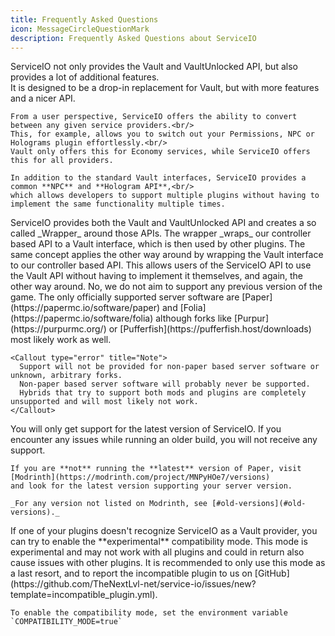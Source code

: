 ```yaml
---
title: Frequently Asked Questions
icon: MessageCircleQuestionMark
description: Frequently Asked Questions about ServiceIO
---
```



<Accordions type="single">
  <Accordion 
    title="Why should I use ServiceIO?"
    id="why-serviceio"
  >
    ServiceIO not only provides the Vault and VaultUnlocked API, but also provides a lot of additional features.<br/>
    It is designed to be a drop-in replacement for Vault, but with more features and a nicer API.

    From a user perspective, ServiceIO offers the ability to convert between any given service providers.<br/>
    This, for example, allows you to switch out your Permissions, NPC or Holograms plugin effortlessly.<br/>
    Vault only offers this for Economy services, while ServiceIO offers this for all providers.

    In addition to the standard Vault interfaces, ServiceIO provides a common **NPC** and **Hologram API**,<br/>
    which allows developers to support multiple plugins without having to implement the same functionality multiple times.

  </Accordion>
  <Accordion 
    title="How does ServiceIO work?"
    id="links"
  >
    ServiceIO provides both the Vault and VaultUnlocked API and creates a so called _Wrapper_ around those APIs.  
    The wrapper _wraps_ our controller based API to a Vault interface, which is then used by other plugins.  
    The same concept applies the other way around by wrapping the Vault interface to our controller based API.  
    This allows users of the ServiceIO API to use the Vault API without having to implement it themselves, and again, the other way around.
  </Accordion>
  <Accordion 
    title="Will ServiceIO ever support older Minecraft versions?"
    id="old-versions"
  >
    No, we do not aim to support any previous version of the game.
  </Accordion>
  <Accordion
    title="Which server software does ServiceIO support?"
    id="server-software"
  >
    The only officially supported server software are [Paper](https://papermc.io/software/paper)
    and [Folia](https://papermc.io/software/folia)
    although forks like [Purpur](https://purpurmc.org/) or [Pufferfish](https://pufferfish.host/downloads)
    most likely work as well.
    
    <Callout type="error" title="Note">
      Support will not be provided for non-paper based server software or unknown, arbitrary forks.   
      Non-paper based server software will probably never be supported.   
      Hybrids that try to support both mods and plugins are completely unsupported and will most likely not work.
    </Callout>
  </Accordion>
  <Accordion 
    title="Which version of ServiceIO should I choose?"
    id="version"
  >
    <Callout title="Important">
      You will only get support for the latest version of ServiceIO.   
      If you encounter any issues while running an older build, you will not receive any support.
    </Callout>

    If you are **not** running the **latest** version of Paper, visit [Modrinth](https://modrinth.com/project/MNPyHOe7/versions)
    and look for the latest version supporting your server version.

    _For any version not listed on Modrinth, see [#old-versions](#old-versions)._

  </Accordion>
  <Accordion 
    title="One of my plugins doesn't recognize ServiceIO as Vault?"
    id="plugin-not-recognized"
  >
    If one of your plugins doesn't recognize ServiceIO as a Vault provider, you can try to enable the **experimental** compatibility mode.
    <Callout type="warning" title="Warning">
      This mode is experimental and may not work with all plugins and could in return also cause issues with other plugins.  
      It is recommended to only use this mode as a last resort, and to report the incompatible plugin to us on [GitHub](https://github.com/TheNextLvl-net/service-io/issues/new?template=incompatible_plugin.yml).
    </Callout>

    To enable the compatibility mode, set the environment variable `COMPATIBILITY_MODE=true`

  </Accordion>
</Accordions>
